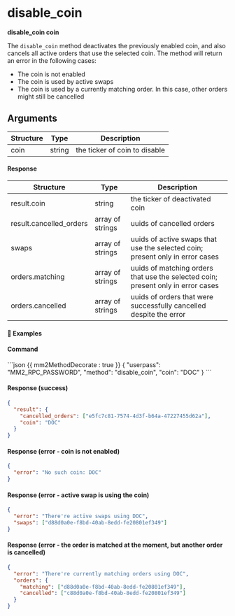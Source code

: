 # disable_coin

**disable_coin coin**

The `disable_coin` method deactivates the previously enabled coin, and also cancels all active orders that use the selected coin. The method will return an error in the following cases:

- The coin is not enabled
- The coin is used by active swaps
- The coin is used by a currently matching order. In this case, other orders might still be cancelled

## Arguments

| Structure | Type   | Description                   |
| --------- | ------ | ----------------------------- |
| coin      | string | the ticker of coin to disable |

#### Response

| Structure               | Type             | Description                                                                      |
| ----------------------- | ---------------- | -------------------------------------------------------------------------------- |
| result.coin             | string           | the ticker of deactivated coin                                                   |
| result.cancelled_orders | array of strings | uuids of cancelled orders                                                        |
| swaps                   | array of strings | uuids of active swaps that use the selected coin; present only in error cases    |
| orders.matching         | array of strings | uuids of matching orders that use the selected coin; present only in error cases |
| orders.cancelled        | array of strings | uuids of orders that were successfully cancelled despite the error               |

#### 📌 Examples

#### Command

<CodeGroup title="" tag="POST" label="disable_coin">
```json {{ mm2MethodDecorate : true }}
{
  "userpass": "MM2_RPC_PASSWORD",
  "method": "disable_coin",
  "coin": "DOC"
}
```
</CodeGroup>


<CollapsibleSection expandedText='Hide Response' collapsedText='Show Response'>

#### Response (success)

```json
{
  "result": {
    "cancelled_orders": ["e5fc7c81-7574-4d3f-b64a-47227455d62a"],
    "coin": "DOC"
  }
}
```

#### Response (error - coin is not enabled)

```json
{
  "error": "No such coin: DOC"
}
```

#### Response (error - active swap is using the coin)

```json
{
  "error": "There're active swaps using DOC",
  "swaps": ["d88d0a0e-f8bd-40ab-8edd-fe20801ef349"]
}
```

#### Response (error - the order is matched at the moment, but another order is cancelled)

```json
{
  "error": "There're currently matching orders using DOC",
  "orders": {
    "matching": ["d88d0a0e-f8bd-40ab-8edd-fe20801ef349"],
    "cancelled": ["c88d0a0e-f8bd-40ab-8edd-fe20801ef349"]
  }
}
```

</CollapsibleSection>
